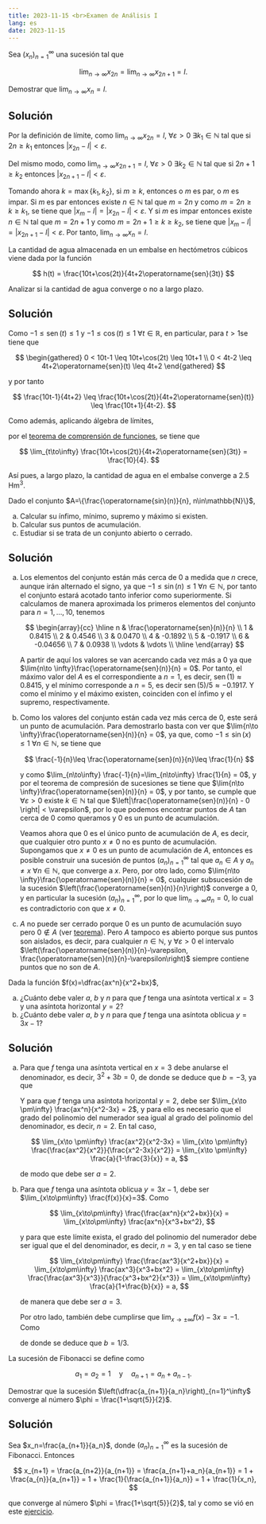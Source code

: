 ```yaml
---
title: 2023-11-15 <br>Examen de Análisis I
lang: es
date: 2023-11-15
---
```


:::{#exr-1}
Sea $(x_n)_{n=1}^\infty$ una sucesión tal que

$$
\lim_{n\to\infty} x_{2n}= \lim_{n\to\infty}x_{2n+1}=l.
$$

Demostrar que $\lim_{n\to\infty}x_n = l$.
:::

:::{.callout-tip collapse="true"}
## Solución
Por la definición de límite, como $\lim_{n\to\infty} x_{2n}= l$, $\forall \varepsilon>0$ $\exists k_1\in\mathbb{N}$ tal que si $2n\geq k_1$ entonces $|x_{2n}-l|<\varepsilon$. 

Del mismo modo, como $\lim_{n\to\infty} x_{2n+1}= l$, $\forall \varepsilon>0$ $\exists k_2\in\mathbb{N}$ tal que si $2n+1\geq k_2$ entonces $|x_{2n+1}-l|<\varepsilon$. 

Tomando ahora $k=\max\{k_1,k_2\}$, si $m\geq k$, entonces o $m$ es par, o $m$ es impar. Si $m$ es par entonces existe $n\in\mathbb{N}$ tal que $m=2n$ y como $m=2n\geq k\geq k_1$, se tiene que $|x_m-l|=|x_{2n}-l|<\varepsilon$. Y si $m$ es impar entonces existe $n\in\mathbb{N}$ tal que $m=2n+1$ y como $m=2n+1\geq k\geq k_2$, se tiene que $|x_m-l|=|x_{2n+1}-l|<\varepsilon$. Por tanto, $\lim_{n\to\infty}x_n = l$.
:::

:::{#exr-2}
La cantidad de agua almacenada en un embalse en hectómetros cúbicos viene dada por la función 

$$
h(t) = \frac{10t+\cos(2t)}{4t+2\operatorname{sen}(3t)}
$$

Analizar si la cantidad de agua converge o no a largo plazo.
:::

:::{.callout-tip collapse="true"}
## Solución
Como $-1\leq \operatorname{sen}(t)\leq 1$ y $-1\leq \cos(t)\leq 1$ $\forall t\in\mathbb{R}$, en particular, para $t>1$se tiene que 

$$
\begin{gathered}
0 < 10t-1 \leq 10t+\cos(2t) \leq 10t+1 \\
0 < 4t-2 \leq 4t+2\operatorname{sen}(t) \leq 4t+2
\end{gathered}
$$

y por tanto

$$
\frac{10t-1}{4t+2} \leq \frac{10t+\cos(2t)}{4t+2\operatorname{sen}(t)} \leq \frac{10t+1}{4t-2}.
$$

Como además, aplicando álgebra de límites,

\begin{align*}
\lim_{t\to\infty} \frac{10t-1}{4t+2} 
&= \lim_{t\to\infty} \frac{\frac{10t-1}{t}}{\frac{4t+2}{t}}
= \lim_{t\to\infty} \frac{10-\frac{1}{t}}{4+\frac{2}{t}}
= \frac{10}{4}, \\
\lim_{t\to\infty} \frac{10t+1}{4t-2} 
&= \lim_{t\to\infty} \frac{\frac{10t+1}{t}}{\frac{4t-2}{t}}
= \lim_{t\to\infty} \frac{10+\frac{1}{t}}{4-\frac{2}{t}}
= \frac{10}{4},
\end{align*}

por el [teorema de comprensión de funciones](https://aprendeconalf.es/analisis-manual/06-limites.html#thm-compresi%C3%B3n-funciones), se tiene que 


$$
\lim_{t\to\infty} \frac{10t+\cos(2t)}{4t+2\operatorname{sen}(3t)} = \frac{10}{4}.
$$

Así pues, a largo plazo, la cantidad de agua en el embalse converge a $2.5$ Hm$^3$.
:::

:::{#exr-3}
Dado el conjunto $A=\{\frac{\operatorname{sin}(n)}{n}, n\in\mathbb{N}\}$,

a.  Calcular su ínfimo, mínimo, supremo y máximo si existen.
a.  Calcular sus puntos de acumulación.
a.  Estudiar si se trata de un conjunto abierto o cerrado.
:::

:::{.callout-tip collapse="true"}
## Solución
a.  Los elementos del conjunto están más cerca de 0 a medida que $n$ crece, aunque irán alternado el signo, ya que $-1\leq\operatorname{sin}(n)\leq 1$ $\forall n\in \mathbb{N}$, por tanto el conjunto estará acotado tanto inferior como superiormente.
Si calculamos de manera aproximada los primeros elementos del conjunto para $n=1,\ldots,10$, tenemos

    $$
    \begin{array}{cc}
    \hline
    n &  \frac{\operatorname{sen}(n)}{n} \\
    1 & 0.8415 \\
    2 & 0.4546 \\
    3 & 0.0470 \\
    4 & -0.1892 \\
    5 & -0.1917 \\
    6 & -0.04656 \\
    7 & 0.0938 \\
    \vdots & \vdots \\
    \hline
    \end{array}
    $$

    A partir de aquí los valores se van acercando cada vez más a 0 ya que $\lim{n\to \infty}\frac{\operatorname{sen}(n)}{n} = 0$. Por tanto, el máximo valor del $A$ es el correspondiente a $n=1$, es decir, $\operatorname{sen}(1)\approx 0.8415$, y el mínimo corresponde a $n=5$, es decir $\operatorname{sen}(5)/5  \approx -0.1917$. Y como el mínimo y el máximo existen, coinciden con el ínfimo y el supremo, respectivamente.

a.  Como los valores del conjunto están cada vez más cerca de $0$, este será un punto de acumulación. Para demostrarlo basta con ver que $\lim{n\to \infty}\frac{\operatorname{sen}(n)}{n} = 0$, ya que, como $-1\leq\operatorname{sin}(x)\leq 1$ $\forall n\in \mathbb{N}$, se tiene que 

    $$
    \frac{-1}{n}\leq \frac{\operatorname{sen}(n)}{n}\leq \frac{1}{n}
    $$

    y como $\lim_{n\to\infty} \frac{-1}{n}=\lim_{n\to\infty} \frac{1}{n} = 0$, y por el teorema de compresión de sucesiones se tiene que $\lim{n\to \infty}\frac{\operatorname{sen}(n)}{n} = 0$, y por tanto, se cumple que $\forall \varepsilon>0$ existe $k\in\mathbb{N}$ tal que $\left|\frac{\operatorname{sen}(n)}{n} - 0 \right| < \varepsilon$, por lo que podemos encontrar puntos de $A$ tan cerca de $0$ como queramos y $0$ es un punto de acumulación.

    Veamos ahora que $0$ es el único punto de acumulación de $A$, es decir, que cualquier otro punto $x\neq 0$ no es punto de acumulación. Supongamos que $x\neq 0$ es un punto de acumulación de $A$, entonces es posible construir una sucesión de puntos $(a_n)_{n=1}^\infty$ tal que $a_n\in A$ y $a_n\neq x$ $\forall n\in \mathbb{N}$, que converge a $x$. Pero, por otro lado, como $\lim{n\to \infty}\frac{\operatorname{sen}(n)}{n} = 0$, cualquier subsucesión de la sucesión $\left(\frac{\operatorname{sen}(n)}{n}\right)$ converge a $0$, y en particular la sucesión $(a_n)_{n=1}^\infty$, por lo que $\lim_{n\to\infty} a_n = 0$, lo cual es contradictorio con que $x\neq 0$.

a.  $A$ no puede ser cerrado porque $0$ es un punto de acumulación suyo pero $0\not\in A$ (ver [teorema](https://aprendeconalf.es/analisis-manual/03-topologia-reales.html#thm-conjunto-cerrado-puntos-acumulacion)). Pero $A$ tampoco es abierto porque sus puntos son aislados, es decir, para cualquier $n\in\mathbb{N}$, y $\forall \varepsilon>0$ el intervalo $\left(\frac{\operatorname{sen}(n)}{n}-\varepsilon, \frac{\operatorname{sen}(n)}{n}-\varepsilon\right)$ siempre contiene puntos que no son de $A$.
:::

:::{#exr-4}
Dada la función $f(x)=\dfrac{ax^n}{x^2+bx}$, 

a.  ¿Cuánto debe valer $a$, $b$ y $n$ para que $f$ tenga una asíntota vertical $x=3$ y una asíntota horizontal $y=2$?
a.  ¿Cuánto debe valer $a$, $b$ y $n$ para que $f$ tenga una asíntota oblicua $y=3x-1$?
:::

:::{.callout-tip collapse="true"}
## Solución
a.  Para que $f$ tenga una asíntota vertical en $x=3$ debe anularse el denominador, es decir, $3^2+3b=0$, de donde se deduce que $b=-3$, ya que 

    \begin{align*}
    \lim_{x\to 3^-}\frac{ax^n}{x^2-3x}  
    &= \infty \\
    \lim_{x\to 3^+}\frac{ax^n}{x^2-3x}  
    &= -\infty
    \end{align*}

    Y para que $f$ tenga una asíntota horizontal $y=2$, debe ser $\lim_{x\to \pm\infty} \frac{ax^n}{x^2-3x} = 2$, y para ello es necesario que el grado del polinomio del numerador sea igual al grado del polinomio del denominador, es decir, $n=2$. En tal caso, 

    $$
    \lim_{x\to \pm\infty} \frac{ax^2}{x^2-3x}
    = \lim_{x\to \pm\infty} \frac{\frac{ax^2}{x^2}}{\frac{x^2-3x}{x^2}}
    = \lim_{x\to \pm\infty} \frac{a}{1-\frac{3}{x}} 
    = a,
    $$

    de modo que debe ser $a=2$.

a.  Para que $f$ tenga una asíntota oblicua $y=3x-1$, debe ser $\lim_{x\to\pm\infty} \frac{f(x)}{x}=3$. Como 

    $$
    \lim_{x\to\pm\infty} \frac{\frac{ax^n}{x^2+bx}}{x} 
    = \lim_{x\to\pm\infty} \frac{ax^n}{x^3+bx^2},
    $$

    y para que este límite exista, el grado del polinomio del numerador debe ser igual que el del denominador, es decir, $n=3$, y en tal caso se tiene

    $$
    \lim_{x\to\pm\infty} \frac{\frac{ax^3}{x^2+bx}}{x} 
    = \lim_{x\to\pm\infty} \frac{ax^3}{x^3+bx^2}
    = \lim_{x\to\pm\infty} \frac{\frac{ax^3}{x^3}}{\frac{x^3+bx^2}{x^3}}
    = \lim_{x\to\pm\infty} \frac{a}{1+\frac{b}{x}}
    = a,
    $$

    de manera que debe ser $a=3$.

    Por otro lado, también debe cumplirse que $\lim_{x\to\pm\infty} f(x)-3x = -1$. Como

    \begin{align*}
    \lim_{x\to\pm\infty} \frac{3x^3}{x^2+bx} -3x 
    &= \lim_{x\to\pm\infty} \frac{3x^3-3x^3-3bx^2}{x^2+bx}
    = \lim_{x\to\pm\infty} \frac{\frac{-3bx^2}{x^2}}{\frac{x^2+bx}{x^2}} \\
    &= \lim_{x\to\pm\infty} \frac{-3b}{1+\frac{b}{x}}
    = -3b,
    \end{align*}

    de donde se deduce que $b=1/3$.
:::

:::{#exr-5}
La sucesión de Fibonacci se define como 

$$
a_1 = a_2 = 1 \quad \mbox{y}\quad a_{n+1} = a_n + a_{n-1}.
$$

Demostrar que la sucesión $\left(\dfrac{a_{n+1}}{a_n}\right)_{n=1}^\infty$ converge al número $\phi = \frac{1+\sqrt{5}}{2}$.

:::

:::{.callout-tip collapse="true"}
## Solución
Sea $x_n=\frac{a_{n+1}}{a_n}$, donde $(a_n)_{n=1}^\infty$ es la sucesión de Fibonacci. Entonces

$$
x_{n+1} 
= \frac{a_{n+2}}{a_{n+1}}
= \frac{a_{n+1}+a_n}{a_{n+1}}
= 1 + \frac{a_{n}}{a_{n+1}}
= 1 + \frac{1}{\frac{a_{n+1}}{a_n}}
= 1 + \frac{1}{x_n},
$$

que converge al número $\phi = \frac{1+\sqrt{5}}{2}$, tal y como se vió en este [ejercicio](https://aprendeconalf.es/analisis-ejercicios/04-sucesiones.html#exr-numero-aureo). 
:::